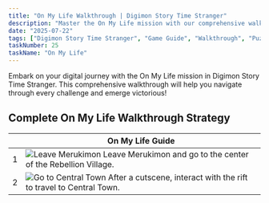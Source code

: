 ```yaml
---
title: "On My Life Walkthrough | Digimon Story Time Stranger"
description: "Master the On My Life mission with our comprehensive walkthrough. Learn battle strategies, game mechanics, and progression tips for Digimon Story Time Stranger."
date: "2025-07-22"
tags: ["Digimon Story Time Stranger", "Game Guide", "Walkthrough", "Puzzle Games", "Mobile Games"]
taskNumber: 25
taskName: "On My Life"
---
```


Embark on your digital journey with the On My Life mission in Digimon Story Time Stranger. This comprehensive walkthrough will help you navigate through every challenge and emerge victorious!

## Complete On My Life Walkthrough Strategy

|  | On My Life Guide |
| --- | --- |
| 1 | ![Leave Merukimon](/images/walkthorough/81940f8ba7e71a03.webp) Leave Merukimon and go to the center of the Rebellion Village. |
| 2 | ![Go to Central Town](/images/walkthorough/cfef532399b54d9d.webp) After a cutscene, interact with the rift to travel to Central Town. |